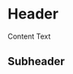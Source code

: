 


<Meta
  title="Components/Manager/DataDesigner"
  component={DataDesigner}
/>

# Header
Content Text

## Subheader
<Canvas sourceState="shown" withSource="open">
  <Story name="Name">
    <DataDesigner/>
  </Story>
</Canvas>
